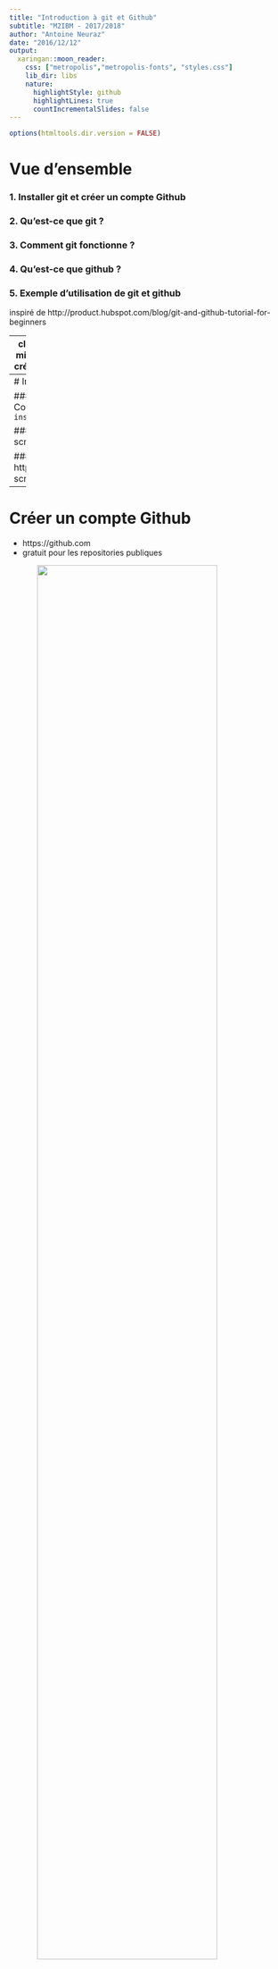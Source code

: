 ```yaml
---
title: "Introduction à git et Github"
subtitle: "M2IBM - 2017/2018"
author: "Antoine Neuraz"
date: "2016/12/12"
output:
  xaringan::moon_reader:
    css: ["metropolis","metropolis-fonts", "styles.css"]
    lib_dir: libs
    nature:
      highlightStyle: github
      highlightLines: true
      countIncrementalSlides: false
---
```


```r
options(htmltools.dir.version = FALSE)


```

# Vue d'ensemble

### 1. Installer git et créer un compte Github
### 2. Qu'est-ce que git ?
### 3. Comment git fonctionne ?
### 4. Qu'est-ce que github ?
### 5. Exemple d'utilisation de git et github

inspiré de http://product.hubspot.com/blog/git-and-github-tutorial-for-beginners

---
class: inverse, center, middle
# Installer git et créer un compte Github

---
# Installer git

### Linux (Debian)
Command: `sudo apt-get install git`

### Mac
https://git-scm.com/download/mac

### Windows
https://git-scm.com/download/win


---
# Créer un compte Github


- https://github.com
- gratuit pour les repositories publiques


<img src="img/capture_github_signin.png" style="display:block;margin:auto;width:80%">

---
# Demander un compte éducation


- https://education.github.com/


<img src="img/capture_github_education.png" style="display:block;margin:auto;width:80%">


---
# Qu'est-ce que le contrôle de version

</br>
### système qui garde la trace de tous les changements
### permet le développement collaboratif
### permet de savoir qui a fait les changements et quand
### **permet d'annuler n'importe quel changement et de retourner à un état antérieur**


---
class: inverse, center, middle
# Qu'est-ce que git ?

---
# git
</br>
.left-column[
### contrôle de version distribué
### garde tout le code et son historique sur les machines locales
### 2005 par Linus Torvald

]
.right-column[
<img src="img/git.png" style="display:block;margin:auto;width:80%">
]

---
#git 

### git n'est pas le seul outil de contrôle de version
<img src="img/subversion.png" style="width:30%">
<img src="img/perforce.png" style="width:30%">
<img src="img/mercurial.png" style="width:30%">

---
class: inverse, center, middle
# Comment git fonctionne ?

---
# Snapshots

</br>
### historique du code
### enregistre les fichiers à un moment donné
### l'utilisateur décide quand faire un snapshot et de quels fichiers
### l'utilisateur peut retourner à n'importe quel snapshot


---
# Commit
</br>
### action de créer un snapshot
### projet = succession de commits
### 3 types d'information:
- changements dans les fichier depuis le dernier commit

- reference au précédent commit ("parent commit")

- hashcode name
  - 6cd1b971df0f58f57853ca1338a678c7b50bf37e

---
# Repositories ("repo")
</br>
### collection de tous les fichiers et leur historique
### machine locale ou serveur distant (GitHub par exemple)
### **cloning**: copier une repository depuis un serveur distant
### **pulling**: télécharger les commits qui n'existent pas sur la machine locale depuis un serveur distant
### **pushing**: envoyer ses propres commits locaux vers le serveur distant

---
# Branches
</br>
### tous les commits appartiennent à une branche
### il peut y avoir plusieurs branches
### la branche principale est la branche  **master**

---
# A quoi ressemble un projet ?
</br></br>
<img src="img/git_project.png" style="display:block;margin:auto;width:100%">

### **HEAD**: référence au plus récent commit
### **MASTER**: branche principale du projet

---
# créer une branche à partir de la branche principale
### le début d'une branche correspond à un commit spécifique
### avant de faire des changements, on crée une branche
<img src="img/branch.png" style="display:block;margin:auto;width:80%">


---
# fusionner les branches
### **MERGE**: fusionner les changements d'une branche dans une autre
<img src="img/merge.png" style="display:block;margin:auto;width:80%">

---
class: inverse, center, middle
# Qu'est-ce que Github ?

---
# Github

### hébergeur de repositories (le plus connu)
### permet la collaboration avec n'importe qui en ligne
### offres quelques fonctionalités supplémentaires (UI, doc, bug tracking, pull requests,...)

---
class: inverse, center, middle
# Un exemple d'utilisation

---
# créer un repository local

## créer un nouveau dossier
```bash
cd ~/Desktop
mkdir monprojet
cd monprojet
```

## initialiser le repo
```bash
* git init

Initialized empty Git repository in /Users/antoine/Desktop/monproject/.git/
```

---
# ajouter un fichier 

## créer un nouveau fichier 
```bash
touch fichier.txt
```

## observer le statut du repo
```bash
*git status

On branch master

Initial commit

Untracked files:
  (use "git add <file>..." to include in what will be committed)

	fichier.txt

nothing added to commit but untracked files present (use "git add" to track)
```

---
# Ajouter un fichier

## git add
```bash
*git add fichier.txt

*git status

Initial commit

Changes to be committed:
  (use "git rm --cached <file>..." to unstage)

	new file:   fichier.txt

```

---
# créer un commit

## git commit

```bash
*git commit -m "mon premier commit"

[master (root-commit) b345d9a] mon premier commit
 1 file changed, 1 insertion(+)
 create mode 100644 fichier.txt
```

---
# créer une nouvelle branche

## voir les branches

```bash
*git branch
master
```

## créer la branche
```
git checkout -b ma-nouvelle-branche
git branch
`* ma-nouvelle-branche`
   master
```

---
# fusionner des branches 

## git merge

```bash
git checkout master 
*git merge ma-nouvelle-branche
```

